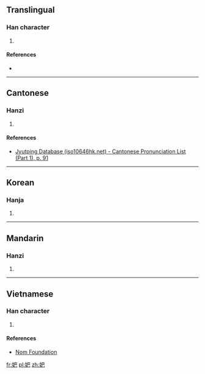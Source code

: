 ==Translingual==

===Han character===
{{Han char|rn=38|rad=女|as=04|sn=7|four=|canj=女日山 (VAU)|ids=⿰[[女]][[巴]]}}

# {{defn|Han|sort=女04}}

====References====
* {{Han ref|kx=0256.150|dkj=06081|dj=0520.130|hdz=21034.010|uh=5991|ud=22929}}

----

==Cantonese==

===Hanzi===
{{yue-hanzi|jyut=[[paa1]]|y=pa1}}

# {{defn|lang=yue|sort=女04}}

====References====
* [http://www.iso10646hk.net/jp/document/download.jsp Jyutping Database (iso10646hk.net) - Cantonese Pronunciation List (Part 1), p. 91]

----

==Korean==

===Hanja===
{{ko-hanja|hangeul=파|rv=pa|mr=p'a}}

# {{defn|lang=ko|sort=女04}}

----

==Mandarin==

===Hanzi===
{{cmn-hanzi|pin=[[pā]] ([[pa1]])|wg=p'a<sup>1</sup>}}

# {{defn|lang=cmn|sort=女04}}

----

==Vietnamese==

===Han character===
{{vi-hantu|[[bà]]|rs=女04}}

# {{defn|lang=vi|sort=女04}}

====References====
*[http://nomfoundation.org/common/nom_details.php?codepoint=5991 Nom Foundation]

[[fr:妑]]
[[pl:妑]]
[[zh:妑]]